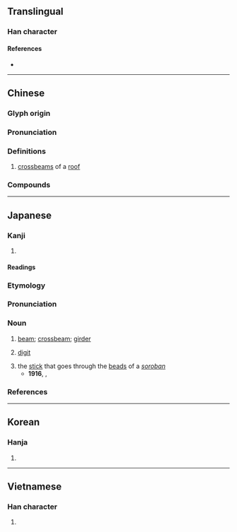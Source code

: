 {{also|航}}
{{character info/new}}
==Translingual==

===Han character===
{{Han char|rn=75|rad=木|as=06|sn=10|four=41921|canj=DHON|ids=⿰木行}}

====References====
* {{Han ref|kx=0525.010|dkj=14754|dj=0913.060|hdz=21201.090|uh=6841|ud=26689|bh=AEEC|bd=44780}}

----

==Chinese==
{{zh-forms}}

===Glyph origin===
{{Han etym}}

===Pronunciation===
{{zh-pron
|m=héng,háng
|c=haang4,hang4,hong4,hong6
|mc=y
|oc=y
|ma=
|cat=n
}}

===Definitions===
{{zh-hanzi}}

# [[crossbeam]]s of a [[roof]]

===Compounds===
{{zh-der|帆桁|桁架|桁楊|桁端|長桁}}

----

==Japanese==

===Kanji===
{{ja-kanji|grade=|rs=木06}}

# {{defn|lang=ja|sort=木06}}

====Readings====
{{ja-readings
|goon=ぎょう, ごう
|kanon=こう
|kun=けた-
}}

===Etymology===
{{wikipedia|lang=ja|桁 (建築)}}
{{ja-kanjitab|けた|yomi=k}}
{{rfe|ja}}

===Pronunciation===
{{ja-pron|けた|acc=0|acc_ref=DJR}}

===Noun===
{{ja-noun|けた}}

# {{lb|ja|construction}} [[beam]]; [[crossbeam]]; [[girder]] {{rfquote-sense|ja}}
# {{lb|ja|mathematics}} [[digit]] {{rfgloss|ja}}
#: {{ja-usex|'''桁'''あふれ|'''けた'''-あふれ|'''digit''' overflow}}
# the [[stick]] that goes through the [[bead]]s of a ''[[soroban]]''
#* '''1916''', {{w2|ja|森鷗外}}, {{w2|ja|pref=『|高瀬舟 (小説)|高瀬舟|suf=』}}
#*: {{quote|ja|彼と我れとの相違は、いわば十露盤の桁が違っているだけで、喜助のありがたがる二百文に相当する貯蓄だに、こっちはないのである。}} {{attention|ja}}

===References===
<references />

----

==Korean==

===Hanja===
{{ko-hanja|hangeul=[[항]], [[형]]|eumhun=|rv=hang, hyeong|mr=hang, hyŏng|y=hang, hyeng}}

# {{defn|lang=ko|sort=木06}}

----

==Vietnamese==

===Han character===
{{vi-readings|rs=木06|hanviet=hành}}

# {{defn|lang=vi|sort=木06}}